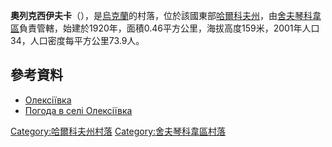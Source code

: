{{coord|49|36|42|N|37|10|55|E|scale:100000_region:UA|display=title}}

'''奧列克西伊夫卡'''（{{lang-uk|Олексіївка}}），是[[烏克蘭|烏克蘭]]的村落，位於該國東部[[哈爾科夫州|哈爾科夫州]]，由[[舍夫琴科韋區|舍夫琴科韋區]]負責管轄，始建於1920年，面積0.46平方公里，海拔高度159米，2001年人口34，人口密度每平方公里73.9人。

==參考資料==
* [http://w1.c1.rada.gov.ua/pls/z7502/A005?rdat1=09.01.2009&rf7571=34252 Олексіївка]{{dead link|date=2017年12月 |bot=InternetArchiveBot |fix-attempted=yes }}
* [http://weather.in.ua/ua/har'kovskaja/18807 Погода в селі Олексіївка]{{Wayback|url=http://weather.in.ua/ua/har%27kovskaja/18807 |date=20160323023638 }}

{{DEFAULTSORT:Олексіївка}}
[[Category:哈爾科夫州村落|Category:哈爾科夫州村落]]
[[Category:舍夫琴科韋區村落|Category:舍夫琴科韋區村落]]


{{Kharkiv-geo-stub}}